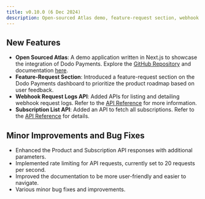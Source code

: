 ```yaml
---
title: v0.10.0 (6 Dec 2024)
description: Open-sourced Atlas demo, feature-request section, webhook request logs API, subscription list API, and various improvements and bug fixes.
---
```


## New Features
- **Open Sourced Atlas**: A demo application written in Next.js to showcase the integration of Dodo Payments. Explore the [GitHub Repository](https://github.com/dodopayments/dodo-checkout-demo) and documentation [here](/api-reference/integration-guide).
- **Feature-Request Section**: Introduced a feature-request section on the Dodo Payments dashboard to prioritize the product roadmap based on user feedback.
- **Webhook Request Logs API**: Added APIs for listing and detailing webhook request logs. Refer to the [API Reference](/api-reference/webhooks/get-webhook_events) for more information.
- **Subscription List API**: Added an API to fetch all subscriptions. Refer to the [API Reference](/api-reference/subscriptions/get-subscriptions-1) for details.

## Minor Improvements and Bug Fixes
- Enhanced the Product and Subscription API responses with additional parameters.
- Implemented rate limiting for API requests, currently set to 20 requests per second.
- Improved the documentation to be more user-friendly and easier to navigate.
- Various minor bug fixes and improvements.